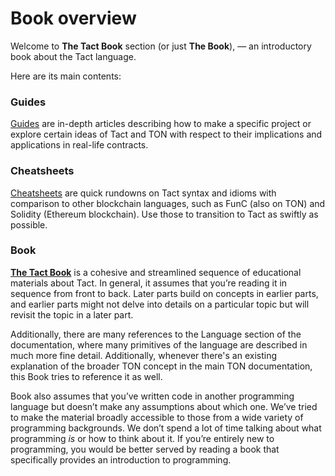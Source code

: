 # Book overview


Welcome to **The Tact Book** section (or just **The Book**), — an introductory book about the Tact language.

Here are its main contents:

<Steps>

### Guides

[Guides](/book/guides/getting-started) are in-depth articles describing how to make a specific project or explore certain ideas of Tact and TON with respect to their implications and applications in real-life contracts.

<Cards>
  <Cards.Card
    arrow
    title="Go to the first guide"
    href="/book/guides/getting-started"
  />
</Cards>

### Cheatsheets

[Cheatsheets](/book/cs/from-func) are quick rundowns on Tact syntax and idioms with comparison to other blockchain languages, such as FunC (also on TON) and Solidity (Ethereum blockchain). Use those to transition to Tact as swiftly as possible.

<Cards>
  <Cards.Card
    arrow
    title="Go to the first cheatsheet"
    href="/book/cs/from-func"
  />
</Cards>

### Book

[**The Tact Book**](/book/types) is a cohesive and streamlined sequence of educational materials about Tact. In general, it assumes that you’re reading it in sequence from front to back. Later parts build on concepts in earlier parts, and earlier parts might not delve into details on a particular topic but will revisit the topic in a later part.

Additionally, there are many references to the Language section of the documentation, where many primitives of the language are described in much more fine detail. Additionally, whenever there's an existing explanation of the broader TON concept in the main TON documentation, this Book tries to reference it as well.

Book also assumes that you’ve written code in another programming language but doesn’t make any assumptions about which one. We’ve tried to make the material broadly accessible to those from a wide variety of programming backgrounds. We don’t spend a lot of time talking about what programming _is_ or how to think about it. If you’re entirely new to programming, you would be better served by reading a book that specifically provides an introduction to programming.

<Cards>
  <Cards.Card
    arrow
    title="Proceed to the Book itself"
    href="/book/types"
  />
</Cards>

</Steps>
